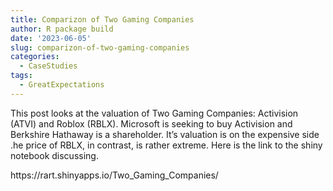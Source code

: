 ```yaml
---
title: Comparizon of Two Gaming Companies
author: R package build
date: '2023-06-05'
slug: comparizon-of-two-gaming-companies
categories:
  - CaseStudies
tags:
  - GreatExpectations
---
```


This post looks at the valuation of Two Gaming Companies: Activision (ATVI) and Roblox (RBLX).  Microsoft is seeking to buy Activision and Berkshire Hathaway is a shareholder.  It's valuation is on the expensive side .he price of RBLX, in contrast, is rather extreme.  Here is the link to the shiny notebook discussing.


https://rart.shinyapps.io/Two_Gaming_Companies/

